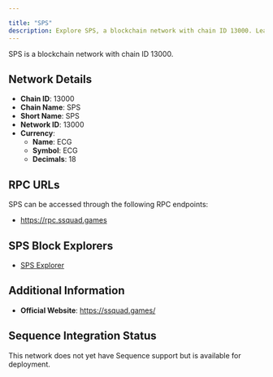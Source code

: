 ```yaml
---

title: "SPS"
description: Explore SPS, a blockchain network with chain ID 13000. Learn about its native currency, ECG, and how to interact with the network.
---
```




SPS is a blockchain network with chain ID 13000.

## Network Details

- **Chain ID**: 13000
- **Chain Name**: SPS
- **Short Name**: SPS
- **Network ID**: 13000
- **Currency**: 
  - **Name**: ECG
  - **Symbol**: ECG
  - **Decimals**: 18

## RPC URLs

SPS can be accessed through the following RPC endpoints:

- https://rpc.ssquad.games

## SPS Block Explorers

- [SPS Explorer](http://spsscan.ssquad.games)

## Additional Information

- **Official Website**: https://ssquad.games/

## Sequence Integration Status

This network does not yet have Sequence support but is available for deployment.
